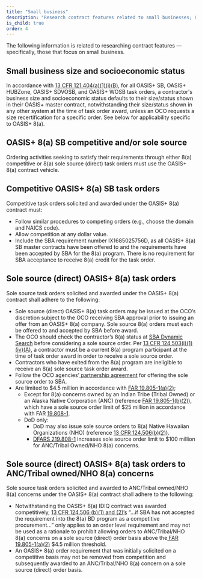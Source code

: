 ```yaml
---
title: "Small business"
description: "Research contract features related to small businesses; 8(a) SB competitive, sole source, sole source (direct), and ANC/Tribal owned/NHO considerations."
is_child: true
order: 4
---
```


The following information is related to researching contract features — specifically, those that focus on small business.

## Small business size and socioeconomic status

In accordance with [13 CFR 121.404(a)(1)(i)(B)](https://www.ecfr.gov/current/title-13/chapter-I/part-121/subpart-A/subject-group-ECFR0fca5207262de47/section-121.404#p-121.404(a)(1)(i)(B)), for all OASIS+ SB, OASIS+ HUBZone, OASIS+ SDVOSB, and OASIS+ WOSB task orders, a contractor's business size and socioeconomic status defaults to their size/status shown in their OASIS+ master contract, notwithstanding their size/status shown in any other system at the time of task order award, unless an OCO requests a size recertification for a specific order.  See below for applicability specific to OASIS+ 8(a). 

## OASIS+ 8(a) SB competitive and/or sole source

Ordering activities seeking to satisfy their requirements through either 8(a) competitive or 8(a) sole source (direct) task orders must use the OASIS+ 8(a) contract vehicle. 

## Competitive OASIS+ 8(a) SB task orders

Competitive task orders solicited and awarded under the OASIS+ 8(a) contract must:

- Follow similar procedures to competing orders (e.g., choose the domain and NAICS code).
- Allow competition at any dollar value.
- Include the SBA requirement number IX1685025756D, as all OASIS+ 8(a) SB master contracts have been offered to and the requirements have been accepted by SBA for the 8(a) program. There is no requirement for SBA acceptance to receive 8(a) credit for the task order.

## Sole source (direct) OASIS+ 8(a) task orders

Sole source task orders solicited and awarded under the OASIS+ 8(a) contract shall adhere to the following:

- Sole source (direct) OASIS+ 8(a) task orders may be issued at the OCO’s discretion subject to the OCO receiving SBA approval prior to issuing an offer from an OASIS+ 8(a) company. Sole source 8(a) orders must each be offered to and accepted by SBA before award.
- The OCO should check the contractor’s 8(a) status at [SBA Dynamic Search](https://www.sba.gov/partners/contracting-officials/small-business-procurement) before considering a sole source order. Per [13 CFR 124.503(i)(1)(iv)(A)](https://www.ecfr.gov/current/title-13/part-124/section-124.503#p-124.503(i)(1)(iv)(A)), a contractor must be a current 8(a) program participant at the time of task order award in order to receive a sole source order. 
- Contractors who have exited from the 8(a) program are ineligible to receive an 8(a) sole source task order award.
- Follow the OCO agencies’[ partnership agreement](https://www.sba.gov/document/support--sba-and-agencies-partnership-agreements) for offering the sole source order to SBA.
- Are limited to $4.5 million in accordance with [FAR 19.805-1(a)(2)](https://www.acquisition.gov/far/19.805-1);
    - Except for 8(a) concerns owned by an Indian Tribe (Tribal Owned) or an Alaska Native Corporation (ANC) (reference [FAR 19.805-1(b)(2)](https://www.acquisition.gov/far/19.805-1)), which have a sole source order limit of $25 million in accordance with FAR [19.808-1](https://www.acquisition.gov/far/19.808-1).
    - DoD only:
        - DoD may also issue sole source orders to 8(a) Native Hawaiian Organizations (NHO) (reference [13 CFR 124.506(b)(2))](https://www.ecfr.gov/current/title-13/chapter-I/part-124/subpart-A/subject-group-ECFRd1e9fd1d2f2a3ac/section-124.506#p-124.506(b)).
        - [DFARS 219.808-1](https://www.acquisition.gov/dfars/219.808-1-sole-source.) increases sole source order limit to $100 million for ANC/Tribal Owned/NHO 8(a) concerns.


## Sole source (direct) OASIS+ 8(a) task orders to ANC/Tribal owned/NHO 8(a) concerns

Sole source task orders solicited and awarded to ANC/Tribal owned/NHO 8(a) concerns under the OASIS+ 8(a) contract shall adhere to the following:

- Notwithstanding the OASIS+ 8(a) IDIQ contract was awarded competitively, [13 CFR 124.506 (b)(1) and (2)’s](https://www.ecfr.gov/current/title-13/chapter-I/part-124/subpart-A/subject-group-ECFRd1e9fd1d2f2a3ac/section-124.506#p-124.506(b)) “…if SBA has not accepted the requirement into the 8(a) BD program as a competitive procurement…” only applies to an order level requirement and may not be used as a rationale to prohibit allowing orders to ANC/Tribal/NHO 8(a) concerns on a sole source (direct) order basis above the[ FAR 19.805-1(a)(2)](https://www.acquisition.gov/far/19.805-1) $4.5 million threshold.
- An OASIS+ 8(a) order requirement that was initially solicited on a competitive basis may not be removed from competition and subsequently awarded to an ANC/Tribal/NHO 8(a) concern on a sole source (direct) order basis.